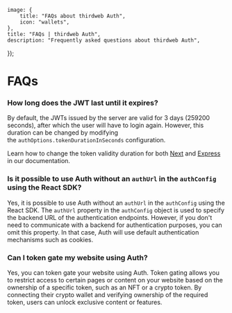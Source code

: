 
	image: {
		title: "FAQs about thirdweb Auth",
		icon: "wallets",
	},
	title: "FAQs | thirdweb Auth",
	description: "Frequently asked questions about thirdweb Auth",
});

# FAQs

### How long does the JWT last until it expires?

By default, the JWTs issued by the server are valid for 3 days (259200 seconds), after which the user will have to login again. However, this duration can be changed by modifying the `authOptions.tokenDurationInSeconds` configuration.

Learn how to change the token validity duration for both [Next](/wallets/auth/server-frameworks/next#changing-the-token-validity-duration) and [Express](/wallets/auth/server-frameworks/express#changing-the-token-validity-duration) in our documentation.

### Is it possible to use Auth without an `authUrl` in the `authConfig` using the React SDK?

Yes, it is possible to use Auth without an `authUrl` in the `authConfig` using the React SDK. The `authUrl` property in the `authConfig` object is used to specify the backend URL of the authentication endpoints. However, if you don't need to communicate with a backend for authentication purposes, you can omit this property. In that case, Auth will use default authentication mechanisms such as cookies.

### Can I token gate my website using Auth?

Yes, you can token gate your website using Auth. Token gating allows you to restrict access to certain pages or content on your website based on the ownership of a specific token, such as an NFT or a crypto token. By connecting their crypto wallet and verifying ownership of the required token, users can unlock exclusive content or features.

